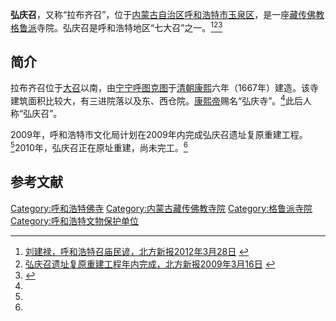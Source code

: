 {{Infobox Tibetan Buddhist monastery
|name =弘庆召
|image =
|image size = 250px
|alt = 
|caption = 
|t=
|w=
|to = 
|ipa={{IPA|}}
|z=
|thdl=
|e=
|tc=弘慶召
|s=弘庆召
|p=
|m=
|k=
|pushpin_map = 
|latd =  | latm =  | lats =  | latNS = 
|longd=  | longm= | longs =| longEW = 
|iso_region = 
|map_caption = 
|mapsize = 
|location_country = 中国
|location = {{CHN}}[[内蒙古自治区|内蒙古自治区]][[呼和浩特市|呼和浩特市]]
|coordinates_display =
|founded_by = 
|date_founded =
|date_renovated =
|sect = [[格鲁派|格鲁派]]
|mather =
|children =
|dedicated_to = 
|tulku =
|head_lama = 
|head_mgh =
|no._of_monks = 
|architecture = 
|festivals =
|footnotes = 
}}
{{文物保护单位
| 级别 = 省级
| 省区市 = 内蒙古自治区
| 图片 = 
| 名称 = 弘庆召
| 编号 = 4-171
| 分类 = 古建筑
| 时代 = 清
| 所在 = [[呼和浩特市|呼和浩特市]][[玉泉区|玉泉区]]
| 登录 = 2006年9月4日
}}

'''弘庆召'''，又称“拉布齐召”，位于[[内蒙古自治区|内蒙古自治区]][[呼和浩特市|呼和浩特市]][[玉泉区|玉泉区]]，是一座[[藏传佛教|藏传佛教]][[格鲁派|格鲁派]]寺院。弘庆召是呼和浩特地区“七大召”之一。<ref name=bfxb>[http://szb.northnews.cn/bfxb/html/2012-03/28/content_916729.htm 刘建禄，呼和浩特召庙民谚，北方新报2012年3月28日] {{webarchive|url=https://web.archive.org/web/20130927234132/http://szb.northnews.cn/bfxb/html/2012-03/28/content_916729.htm |date=2013年9月27日 }}</ref><ref name=yizhi>[http://szb.northnews.cn/bfxb/html/2009-03/16/content_217421.htm 弘庆召遗址复原重建工程年内完成，北方新报2009年3月16日] {{webarchive|url=https://web.archive.org/web/20130927234617/http://szb.northnews.cn/bfxb/html/2009-03/16/content_217421.htm |date=2013年9月27日 }}</ref><ref name=zbfw>{{Cite web |url=http://www.northnews.cn/2011/0102/270720.shtml |title=乃莫齐召，正北方网，2011年01月02日 |access-date=2013年9月25日 |archive-date=2019年9月15日 |archive-url=https://web.archive.org/web/20190915051830/http://www.northnews.cn/2011/0102/270720.shtml |dead-url=yes }}</ref>

==简介==
拉布齐召位于[[大召|大召]]以南，由[[宁宁呼图克图|宁宁呼图克图]]于[[清朝|清朝]][[康熙|康熙]]六年（1667年）建造。该寺建筑面积比较大，有三进院落以及东、西仓院。[[康熙帝|康熙帝]]赐名“弘庆寺”。<ref name=bfxb/>此后人称“弘庆召”。

2009年，呼和浩特市文化局计划在2009年内完成弘庆召遗址复原重建工程。<ref name=yizhi/>2010年，弘庆召正在原址重建，尚未完工。<ref name=zbfw/>

==参考文献==
{{reflist}}

[[Category:呼和浩特佛寺|Category:呼和浩特佛寺]]
[[Category:内蒙古藏传佛教寺院|Category:内蒙古藏传佛教寺院]]
[[Category:格鲁派寺院|Category:格鲁派寺院]]
[[Category:呼和浩特文物保护单位|Category:呼和浩特文物保护单位]]